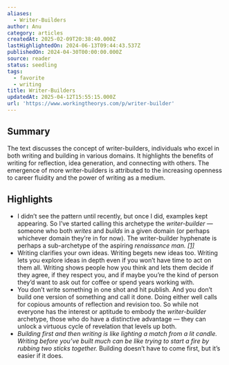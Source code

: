 ```yaml
---
aliases:
  - Writer-Builders
author: Anu
category: articles
createdAt: 2025-02-09T20:38:40.000Z
lastHighlightedOn: 2024-06-13T09:44:43.537Z
publishedOn: 2024-04-30T00:00:00.000Z
source: reader
status: seedling
tags:
  - favorite
  - writing
title: Writer-Builders
updatedAt: 2025-04-12T15:55:15.000Z
url: 'https://www.workingtheorys.com/p/writer-builder'
---
```

## Summary

The text discusses the concept of writer-builders, individuals who excel in both writing and building in various domains. It highlights the benefits of writing for reflection, idea generation, and connecting with others. The emergence of more writer-builders is attributed to the increasing openness to career fluidity and the power of writing as a medium.

## Highlights

- I didn’t see the pattern until recently, but once I did, examples kept appearing. So I’ve started calling this archetype the _writer-builder_ — someone who both _writes_ and _builds_ in a given domain (or perhaps whichever domain they’re in for now). The writer-builder hyphenate is perhaps a sub-archetype of the aspiring _renaissance man. [[1]](https://www.workingtheorys.com/p/writer-builder?utm_campaign=post&utm_medium=web#footnote-1-142209042)_
- Writing clarifies your own ideas. Writing begets new ideas too. Writing lets you explore ideas in depth even if you won’t have time to act on them all. Writing shows people how you think and lets them decide if they agree, if they respect you, and if maybe you’re the kind of person they’d want to ask out for coffee or spend years working with.
- You don’t write something in one shot and hit publish. And you don’t build one version of something and call it done. Doing either well calls for copious amounts of reflection and revision too. So while not everyone has the interest or aptitude to embody the _writer-builder_ archetype, those who do have a distinctive advantage — they can unlock a virtuous cycle of revelation that levels up both.
- _Building first and then writing is like lighting a match from a lit candle. Writing before you’ve built much can be like trying to start a fire by rubbing two sticks together._ Building doesn’t have to come first, but it’s easier if it does.
